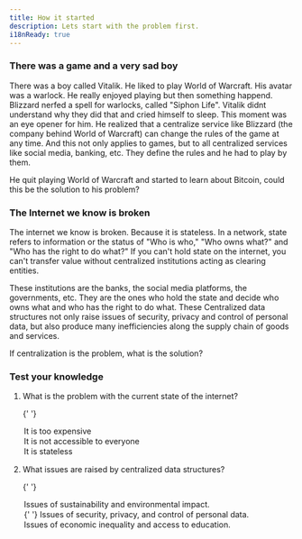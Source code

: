 ```yaml
---
title: How it started
description: Lets start with the problem first.
i18nReady: true
---
```



### There was a game and a very sad boy

There was a boy called Vitalik. He liked to play World of Warcraft. His avatar was a warlock. He really enjoyed playing but then
something happend. Blizzard nerfed a spell for warlocks, called "Siphon Life". Vitalik didnt understand why they did that and cried himself to sleep.
This moment was an eye opener for him. He realized that a centralize service like Blizzard (the company behind World of Warcraft) can change the rules of the game at any time.
And this not only applies to games, but to all centralized services like social media, banking, etc. They define the rules and he had to play by them.

He quit playing World of Warcraft and started to learn about Bitcoin, could this be the solution to his problem?

### The Internet we know is broken

The internet we know is broken. Because it is stateless. In a network, state refers to information or the status of "Who is who," "Who owns what?" and "Who has the right to do what?"
If you can't hold state on the internet, you can't transfer value without centralized institutions acting as clearing entities.

These institutions are the banks, the social media platforms, the governments, etc. They are the ones who hold the state and decide who owns what and who has the right to do what.
These Centralized data structures not only raise issues of security, privacy and control of personal data, but also produce many inefficiencies along the supply chain of goods and services.

If centralization is the problem, what is the solution?

<Box icon="question-mark">

### Test your knowledge

1. What is the problem with the current state of the internet?

   {' '}

   <MultipleChoice>
     <Option>It is too expensive</Option>
     <Option>It is not accessible to everyone</Option>
     <Option isCorrect Details="Correct">
       It is stateless
     </Option>
   </MultipleChoice>

2. What issues are raised by centralized data structures?

   {' '}

   <MultipleChoice>
     <Option> Issues of sustainability and environmental impact.</Option>
     <Option isCorrect Details="Correct">
       {' '}
       Issues of security, privacy, and control of personal data.
     </Option>
     <Option>Issues of economic inequality and access to education.</Option>
   </MultipleChoice>

</Box>
